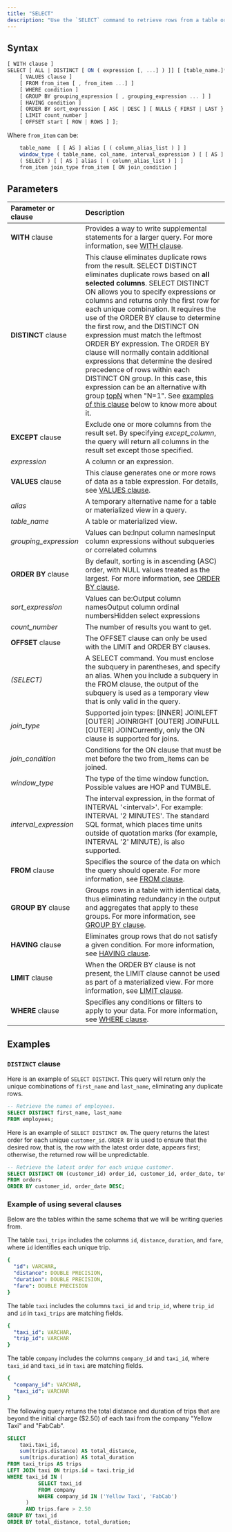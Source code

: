 ```yaml
---
title: "SELECT"
description: "Use the `SELECT` command to retrieve rows from a table or materialized view. It returns the rows that satisfy the criteria that you specify with the clauses and conditions in your query."
---
```


## Syntax

```js
[ WITH clause ]
SELECT [ ALL | DISTINCT [ ON ( expression [, ...] ) ]] [ [table_name.]* [ EXCEPT ( [table_name.]except_column, ... ] ) ] | expression [ AS output_name ] [ , expression [ AS output_name ] ... ] ]
    [ VALUES clause ]
    [ FROM from_item [ , from_item ...] ]
    [ WHERE condition ]
    [ GROUP BY grouping_expression [ , grouping_expression ... ] ]
    [ HAVING condition ]
    [ ORDER BY sort_expression [ ASC | DESC ] [ NULLS { FIRST | LAST } ] [ , ... ] ]
    [ LIMIT count_number ]
    [ OFFSET start [ ROW | ROWS ] ];
```

Where `from_item` can be:

```js
    table_name  [ [ AS ] alias [ ( column_alias_list ) ] ]
    window_type ( table_name, col_name, interval_expression ) [ [ AS ] alias [ ( column_alias_list ) ] ]
    ( SELECT ) [ [ AS ] alias [ ( column_alias_list ) ] ]
    from_item join_type from_item [ ON join_condition ]
```

## Parameters

| Parameter or clause    | Description                                                                                                                                                                                                                                                                                                                                                                                                                                                                                                                                                                                                                                                                                                                                                      |
| :--------------------- | :--------------------------------------------------------------------------------------------------------------------------------------------------------------------------------------------------------------------------------------------------------------------------------------------------------------------------------------------------------------------------------------------------------------------------------------------------------------------------------------------------------------------------------------------------------------------------------------------------------------------------------------------------------------------------------------------------------------------------------------------------------------- |
| **WITH** clause        | Provides a way to write supplemental statements for a larger query. For more information, see [WITH clause](/docs/current/query-syntax-with-clause/).                                                                                                                                                                                                                                                                                                                                                                                                                                                                                                                                                                                                            |
| **DISTINCT** clause    | This clause eliminates duplicate rows from the result. SELECT DISTINCT eliminates duplicate rows based on **all selected columns**. SELECT DISTINCT ON allows you to specify expressions or columns and returns only the first row for each unique combination. It requires the use of the ORDER BY clause to determine the first row, and the DISTINCT ON expression must match the leftmost ORDER BY expression. The ORDER BY clause will normally contain additional expressions that determine the desired precedence of rows within each DISTINCT ON group. In this case, this expression can be an alternative with group [topN](/docs/current/sql-pattern-topn/) when "N=1". See [examples of this clause](#distinct-clause) below to know more about it. |
| **EXCEPT** clause      | Exclude one or more columns from the result set. By specifying _except\_column_, the query will return all columns in the result set except those specified.                                                                                                                                                                                                                                                                                                                                                                                                                                                                                                                                                                                                     |
| _expression_           | A column or an expression.                                                                                                                                                                                                                                                                                                                                                                                                                                                                                                                                                                                                                                                                                                                                       |
| **VALUES** clause      | This clause generates one or more rows of data as a table expression. For details, see [VALUES clause](/docs/current/sql/query-syntax/query-syntax-values-clause/).                                                                                                                                                                                                                                                                                                                                                                                                                                                                                                                                                                                              |
| _alias_                | A temporary alternative name for a table or materialized view in a query.                                                                                                                                                                                                                                                                                                                                                                                                                                                                                                                                                                                                                                                                                        |
| _table\_name_          | A table or materialized view.                                                                                                                                                                                                                                                                                                                                                                                                                                                                                                                                                                                                                                                                                                                                    |
| _grouping\_expression_ | Values can be:Input column namesInput column expressions without subqueries or correlated columns                                                                                                                                                                                                                                                                                                                                                                                                                                                                                                                                                                                                                                                                |
| **ORDER BY** clause    | By default, sorting is in ascending (ASC) order, with NULL values treated as the largest. For more information, see [ORDER BY clause](/docs/current/query-syntax-order-by-clause/).                                                                                                                                                                                                                                                                                                                                                                                                                                                                                                                                                                              |
| _sort\_expression_     | Values can be:Output column namesOutput column ordinal numbersHidden select expressions                                                                                                                                                                                                                                                                                                                                                                                                                                                                                                                                                                                                                                                                          |
| _count\_number_        | The number of results you want to get.                                                                                                                                                                                                                                                                                                                                                                                                                                                                                                                                                                                                                                                                                                                           |
| **OFFSET** clause      | The OFFSET clause can only be used with the LIMIT and ORDER BY clauses.                                                                                                                                                                                                                                                                                                                                                                                                                                                                                                                                                                                                                                                                                          |
| _(SELECT)_             | A SELECT command. You must enclose the subquery in parentheses, and specify an alias. When you include a subquery in the FROM clause, the output of the subquery is used as a temporary view that is only valid in the query.                                                                                                                                                                                                                                                                                                                                                                                                                                                                                                                                    |
| _join\_type_           | Supported join types: \[INNER\] JOINLEFT \[OUTER\] JOINRIGHT \[OUTER\] JOINFULL \[OUTER\] JOINCurrently, only the ON clause is supported for joins.                                                                                                                                                                                                                                                                                                                                                                                                                                                                                                                                                                                                              |
| _join\_condition_      | Conditions for the ON clause that must be met before the two from\_items can be joined.                                                                                                                                                                                                                                                                                                                                                                                                                                                                                                                                                                                                                                                                          |
| _window\_type_         | The type of the time window function. Possible values are HOP and TUMBLE.                                                                                                                                                                                                                                                                                                                                                                                                                                                                                                                                                                                                                                                                                        |
| _interval\_expression_ | The interval expression, in the format of INTERVAL '\<interval>'. For example: INTERVAL '2 MINUTES'. The standard SQL format, which places time units outside of quotation marks (for example, INTERVAL '2' MINUTE), is also supported.                                                                                                                                                                                                                                                                                                                                                                                                                                                                                                                           |
| **FROM** clause        | Specifies the source of the data on which the query should operate. For more information, see [FROM clause](/docs/current/query-syntax-from-clause/).                                                                                                                                                                                                                                                                                                                                                                                                                                                                                                                                                                                                            |
| **GROUP BY** clause    | Groups rows in a table with identical data, thus eliminating redundancy in the output and aggregates that apply to these groups. For more information, see [GROUP BY clause](/docs/current/query-syntax-group-by-clause/).                                                                                                                                                                                                                                                                                                                                                                                                                                                                                                                                       |
| **HAVING** clause      | Eliminates group rows that do not satisfy a given condition. For more information, see [HAVING clause](/docs/current/query-syntax-having-clause/).                                                                                                                                                                                                                                                                                                                                                                                                                                                                                                                                                                                                               |
| **LIMIT** clause       | When the ORDER BY clause is not present, the LIMIT clause cannot be used as part of a materialized view. For more information, see [LIMIT clause](/docs/current/query-syntax-limit-clause/).                                                                                                                                                                                                                                                                                                                                                                                                                                                                                                                                                                     |
| **WHERE** clause       | Specifies any conditions or filters to apply to your data. For more information, see [WHERE clause](/docs/current/query-syntax-where-clause/).                                                                                                                                                                                                                                                                                                                                                                                                                                                                                                                                                                                                                   |

## Examples

### `DISTINCT` clause
Here is an example of `SELECT DISTINCT`. This query will return only the unique combinations of `first_name` and `last_name`, eliminating any duplicate rows.

```sql
-- Retrieve the names of employees.
SELECT DISTINCT first_name, last_name
FROM employees;
```

Here is an example of `SELECT DISTINCT ON`. The query returns the latest order for each unique `customer_id`. `ORDER BY` is used to ensure that the desired row, that is, the row with the latest order date, appears first; otherwise, the returned row will be unpredictable.

```sql
-- Retrieve the latest order for each unique customer.
SELECT DISTINCT ON (customer_id) order_id, customer_id, order_date, total_amount
FROM orders
ORDER BY customer_id, order_date DESC;
```

### Example of using several clauses
Below are the tables within the same schema that we will be writing queries from.

The table `taxi_trips` includes the columns `id`, `distance`, `duration`, and `fare`, where `id` identifies each unique trip.

```yaml
{
  "id": VARCHAR,
  "distance": DOUBLE PRECISION,
  "duration": DOUBLE PRECISION,
  "fare": DOUBLE PRECISION
}
```

The table `taxi` includes the columns `taxi_id` and `trip_id`, where `trip_id` and `id` in `taxi_trips` are matching fields.

```yaml
{
  "taxi_id": VARCHAR,
  "trip_id": VARCHAR
}
```

The table `company` includes the columns `company_id` and `taxi_id`, where `taxi_id` and `taxi_id` in `taxi` are matching fields.

```yaml
{
  "company_id": VARCHAR,
  "taxi_id": VARCHAR
}
```

The following query returns the total distance and duration of trips that are beyond the initial charge ($2.50) of each taxi from the company "Yellow Taxi" and "FabCab".

```sql
SELECT
    taxi.taxi_id,
    sum(trips.distance) AS total_distance,
    sum(trips.duration) AS total_duration
FROM taxi_trips AS trips
LEFT JOIN taxi ON trips.id = taxi.trip_id
WHERE taxi_id IN (
          SELECT taxi_id
          FROM company
          WHERE company_id IN ('Yellow Taxi', 'FabCab')
      )
      AND trips.fare > 2.50
GROUP BY taxi_id
ORDER BY total_distance, total_duration;
```
